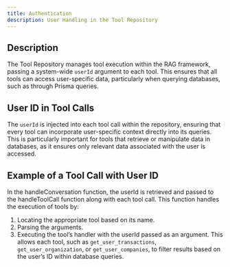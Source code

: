 ```yaml
---
title: Authentication
description: User Handling in the Tool Repository
---
```


## Description
The Tool Repository manages tool execution within the RAG framework, passing a system-wide `userId` argument to each tool. This ensures that all tools can access user-specific data, particularly when querying databases, such as through Prisma queries. 

## User ID in Tool Calls
The `userId` is injected into each tool call within the repository, ensuring that every tool can incorporate user-specific context directly into its queries. This is particularly important for tools that retrieve or manipulate data in databases, as it ensures only relevant data associated with the user is accessed.

## Example of a Tool Call with User ID
In the handleConversation function, the userId is retrieved and passed to the handleToolCall function along with each tool call. This function handles the execution of tools by:
1.	Locating the appropriate tool based on its name.
2.	Parsing the arguments.
3.	Executing the tool’s handler with the userId passed as an argument.
This allows each tool, such as `get_user_transactions`, `get_user_organization`, or `get_user_companies`, to filter results based on the user’s ID within database queries.

